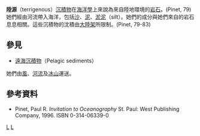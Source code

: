 '''陸源'''（terrigenous）[[沉積物|沉積物]]在[[海洋學|海洋學]]上來說為來自陸地環境的[[岩石|岩石]]。(Pinet, 79)她們經由河流帶入海洋，包括[[沙|沙]]、[[泥|泥]]、[[淤泥|淤泥]]（silt）。她們的成分與她們來自的岩石息息相關。這些沉積物的沈積由[[大陸架|大陸架]]所限制。(Pinet, 79-83)

==參見==
*[[遠海沉積物|遠海沉積物]]（Pelagic sediments）
她們由[[風|風]]、[[河流|河流]]及[[冰山|冰山]]運送。

==參考資料==
*Pinet, Paul R. ''Invitation to Oceanography'' St. Paul: West Publishing Company, 1996. ISBN 0-314-06339-0

[[Category:自然地理學|L]]
[[Category:海洋學|L]]